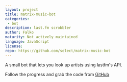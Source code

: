 ```yaml
---
layout: project
title: matrix-music-bot
categories:
 - bot
description: last.fm scrobbler
author: Falko
maturity: Not actively maintained
language: JavaScript
license:
repo: https://github.com/select/matrix-music-bot
---
```


A small bot that lets you look up artists using lastfm's API.

Follow the progress and grab the code from [GitHub](https://github.com/select/matrix-music-bot)
